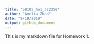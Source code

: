 ```yaml
---
title: "p8105_hw1_az2356"
author: "Amelia Zhao"
date: "9/19/2019"
output: github_document
---
```

This is my markdown file for Homework 1.